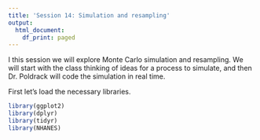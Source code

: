 ```yaml
---
title: 'Session 14: Simulation and resampling'
output:
  html_document:
    df_print: paged
---
```


I this session we will explore Monte Carlo simulation and resampling.  We will start with the class thinking of ideas for a process to simulate, and then Dr. Poldrack will code the simulation in real time.

First let's load the necessary libraries.
```r
library(ggplot2)
library(dplyr)
library(tidyr)
library(NHANES)
```



